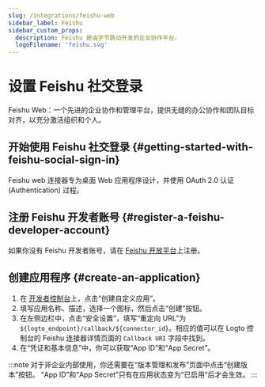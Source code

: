 ```yaml
---
slug: /integrations/feishu-web
sidebar_label: Feishu
sidebar_custom_props:
  description: Feishu 是由字节跳动开发的企业协作平台。
  logoFilename: 'feishu.svg'
---
```



# 设置 Feishu 社交登录

Feishu Web：一个先进的企业协作和管理平台，提供无缝的办公协作和团队目标对齐，以充分激活组织和个人。

<GuideTip />

## 开始使用 Feishu 社交登录 \{#getting-started-with-feishu-social-sign-in}

Feishu web 连接器专为桌面 Web 应用程序设计，并使用 OAuth 2.0 认证 (Authentication) 过程。

## 注册 Feishu 开发者账号 \{#register-a-feishu-developer-account}

如果你没有 Feishu 开发者账号，请在 [Feishu 开放平台](https://open.feishu.cn/app)上注册。

## 创建应用程序 \{#create-an-application}

1. 在 [开发者控制台](https://open.feishu.cn/app)上，点击“创建自定义应用”。
2. 填写应用名称、描述，选择一个图标，然后点击“创建”按钮。
3. 在左侧边栏中，点击“安全设置”，填写“重定向 URL”为 `${logto_endpoint}/callback/${connector_id}`。相应的值可以在 Logto 控制台的 Feishu 连接器详情页面的 `Callback URI` 字段中找到。
4. 在“凭证和基本信息”中，你可以获取“App ID”和“App Secret”。

:::note
对于非企业内部使用，你还需要在“版本管理和发布”页面中点击“创建版本”按钮。
“App ID”和“App Secret”只有在应用状态变为“已启用”后才会生效。
:::